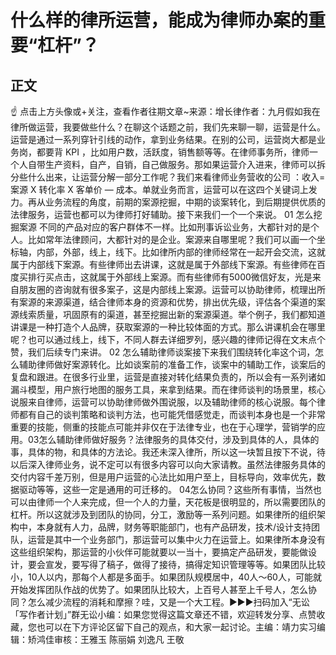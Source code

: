 # 什么样的律所运营，能成为律师办案的重要“杠杆”？
## 正文
☝ 点击上方头像或+关注，查看作者往期文章~来源：增长律作者：九月假如我在律所做运营，我要做些什么？在聊这个话题之前，我们先来聊一聊，运营是什么。运营是通过一系列穿针引线的动作，拿到业务结果。在别的公司，运营岗大都是业务岗，都要背 KPI ，比如用户数，活跃度，销售额等等。在律师事务所，律师一个人自带生产资料，自产，自销，自己做服务。那如果运营介入进来，律师可以拆分些什么出来，让运营分解一部分工作呢？我们来看律师业务营收的公司 ：收入= 案源 X 转化率 X 客单价 — 成本。单就业务而言，运营可以在这四个关键词上发力。再从业务流程的角度，前期的案源挖掘，中期的谈案转化，到后期提供优质的法律服务，运营也都可以为律师打好辅助。接下来我们一个一个来说。 01 怎么挖掘案源 不同的产品对应的客户群体不一样。比如刑事诉讼业务，大都针对的是个人。比如常年法律顾问，大都针对的是企业。案源来自哪里呢？我们可以画一个坐标轴，内部，外部，线上，线下。比如律所内部的律师经常在一起开会交流，这就属于内部线下案源。有些律师出去讲课，这就是属于外部线下案源。有些律师在百度买排行买点击，这就属于外部线上案源。而有些律师有5000微信好友，光是来自朋友圈的咨询就有很多案子，这是内部线上案源。运营可以协助律师，梳理出所有案源的来源渠道，结合律师本身的资源和优势，排出优先级，评估各个渠道的案源线索质量，巩固原有的渠道，甚至挖掘出新的案源渠道。举个例子，我们都知道讲课是一种打造个人品牌，获取案源的一种比较体面的方式。那么讲课机会在哪里呢？也可以通过线上，线下，不同人群去详细罗列，感兴趣的律师记得在文末点个赞，我们后续专门来讲。 02 怎么辅助律师谈案接下来我们围绕转化率这个词，怎么辅助律师做好案源转化。比如谈案前的准备工作，谈案中的辅助工作，谈案后的复盘和跟进。在很多行业里，运营是直接对转化结果负责的，所以会有一系列诸如漏斗模型，用户旅行地图的服务工具，来拿到结果。而在律师谈判的场景里，核心说服来自律师，运营可以协助律师做外围说服，以及辅助律师的核心说服。每个律师都有自己的谈判策略和谈判方法，也可能凭借感觉走，而谈判本身也是一个非常重要的技能，侧重的技能点可能并非仅在于法律专业，也在于心理学，营销学的应用。03怎么辅助律师做好服务？法律服务的具体交付，涉及到具体的人，具体的事，具体的物，和具体的方法论。我还未深入律所，所以这一块暂且按下不说，待以后深入律师业务，说不定可以有很多内容可以向大家请教。虽然法律服务具体的交付内容千差万别，但是用户运营的心法比如用户至上，目标导向，效率优先，数据驱动等等，这些一定是通用的可迁移的。 04怎么协同？这些所有事情，当然也可以由律师一个人来完成，但一个人的力量，天花板是很明显的，所以需要团队的杠杆。所以这就涉及到团队的协同，分工，激励等一系列问题。如果律所的组织架构中，本身就有人力，品牌，财务等职能部门，也有产品研发，技术/设计支持团队，运营是其中一个业务部门，那运营可以集中火力在运营上。如果律所本身没有这些组织架构，那运营的小伙伴可能就要以一当十，要搞定产品研发，要能做设计，要会宣发，要写得了稿子，做得了接待，搞得定知识管理等等。如果团队比较小，10人以内，那每个人都是多面手。如果团队规模居中，40人～60人，可能就开始发挥团队作战的优势了。如果团队比较大，上百号人甚至上千号人，怎么协同？怎么减少流程的消耗和摩擦？哇，又是一个大工程。►►►扫码加入“无讼「写作者计划」”群无讼小编：如果您觉得这篇文章还不错，欢迎转发分享、点赞收藏，您也可以在下方评论区留下自己的观点，和大家一起讨论。主编：靖力实习编辑：矫鸿佳审核：王雅玉 陈丽娟 刘逸凡 王敬